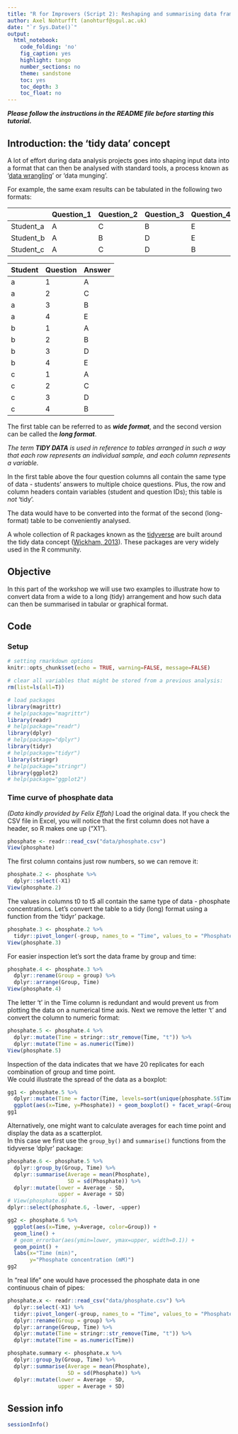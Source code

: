 ```yaml
---
title: "R for Improvers (Script 2): Reshaping and summarising data frames"
author: Axel Nohturfft (anohturf@sgul.ac.uk)
date: "`r Sys.Date()`"
output:
  html_notebook:
    code_folding: 'no'
    fig_caption: yes
    highlight: tango
    number_sections: no
    theme: sandstone
    toc: yes
    toc_depth: 3
    toc_float: no
---
```


**_Please follow the instructions in the README file before starting this tutorial._**


## Introduction: the 'tidy data' concept  
A lot of effort during data analysis projects goes into shaping input data into a format that can then be analysed with standard tools, a process known as '[data wrangling](https://en.wikipedia.org/wiki/Data_wrangling)' or 'data munging'.  

For example, the same exam results can be tabulated in the following two formats:  

|           | Question_1 | Question_2 | Question_3 | Question_4 |
|-----------|------------|------------|------------|------------|
| Student_a | A          | C          | B          | E          |
| Student_b | A          | B          | D          | E          |
| Student_c | A          | C          | D          | B          |


| Student | Question | Answer |
|---------|----------|--------|
| a       | 1        | A      |
| a       | 2        | C      |
| a       | 3        | B      |
| a       | 4        | E      |
| b       | 1        | A      |
| b       | 2        | B      |
| b       | 3        | D      |
| b       | 4        | E      |
| c       | 1        | A      |
| c       | 2        | C      |
| c       | 3        | D      |
| c       | 4        | B      |

The first table can be referred to as _**wide format**_, and the second version can be called the _**long format**_.  

_The term **TIDY DATA** is used in reference to tables arranged in such a way that each row represents an individual sample, and each column represents a variable._  

In the first table above the four question columns all contain the same type of data - students' answers to multiple choice questions. Plus, the row and column headers contain variables (student and question IDs); this table is *not* 'tidy'.  

The data would have to be converted into the format of the second (long-format) table to be conveniently analysed.  

A whole collection of R packages known as the [tidyverse](https://www.tidyverse.org/) are built around the tidy data concept ([Wickham, 2013](https://www.jstatsoft.org/index.php/jss/article/view/v059i10/v59i10.pdf)). These packages are very widely used in the R community.  

## Objective  
In this part of the workshop we will use two examples to illustrate how to convert data from a wide to a long (tidy) arrangement and how such data can then be summarised in tabular or graphical format.

## Code  
### Setup  
```r
# setting rmarkdown options
knitr::opts_chunk$set(echo = TRUE, warning=FALSE, message=FALSE)
```

```r
# clear all variables that might be stored from a previous analysis:
rm(list=ls(all=T))
```

```r
# load packages
library(magrittr)
# help(package="magrittr")
library(readr)
# help(package="readr")
library(dplyr)
# help(package="dplyr")
library(tidyr)
# help(package="tidyr")
library(stringr)
# help(package="stringr")
library(ggplot2)
# help(package="ggplot2")
```

### Time curve of phosphate data  
*(Data kindly provided by Felix Effah)*
Load the original data. If you check the CSV file in Excel, you will notice that the first column does not have a header, so R makes one up ("X1").

```r
phosphate <- readr::read_csv("data/phosphate.csv")
View(phosphate)
```

The first column contains just row numbers, so we can remove it:
```r
phosphate.2 <- phosphate %>% 
  dplyr::select(-X1)
View(phosphate.2)
```

The values in columns t0 to t5 all contain the same type of data - phosphate concentrations. Let's convert the table to a tidy (long) format using a function from the 'tidyr' package.
```r
phosphate.3 <- phosphate.2 %>% 
  tidyr::pivot_longer(-group, names_to = "Time", values_to = "Phosphate")
View(phosphate.3)
```

For easier inspection let's sort the data frame by group and time:  
```r
phosphate.4 <- phosphate.3 %>% 
  dplyr::rename(Group = group) %>% 
  dplyr::arrange(Group, Time)
View(phosphate.4)
```

The letter 't' in the Time column is redundant and would prevent us from plotting the data on a numerical time axis. Next we remove the letter 't' and convert the column to numeric format:
```r
phosphate.5 <- phosphate.4 %>% 
  dplyr::mutate(Time = stringr::str_remove(Time, "t")) %>% 
  dplyr::mutate(Time = as.numeric(Time))
View(phosphate.5)
```

Inspection of the data indicates that we have 20 replicates for each combination of group and time point.  
We could illustrate the spread of the data as a boxplot:
```r
gg1 <- phosphate.5 %>% 
  dplyr::mutate(Time = factor(Time, levels=sort(unique(phosphate.5$Time)))) %>% 
  ggplot(aes(x=Time, y=Phosphate)) + geom_boxplot() + facet_wrap(~Group)
gg1
```

Alternatively, one might want to calculate averages for each time point and display the data as a scatterplot.  
In this case we first use the `group_by()` and `summarise()` functions from the tidyverse 'dplyr' package:  
```r
phosphate.6 <- phosphate.5 %>% 
  dplyr::group_by(Group, Time) %>% 
  dplyr::summarise(Average = mean(Phosphate),
                   SD = sd(Phosphate)) %>% 
  dplyr::mutate(lower = Average - SD,
                upper = Average + SD)
# View(phosphate.6)
dplyr::select(phosphate.6, -lower, -upper)
```

```r
gg2 <- phosphate.6 %>% 
  ggplot(aes(x=Time, y=Average, color=Group)) +
  geom_line() +
  # geom_errorbar(aes(ymin=lower, ymax=upper, width=0.1)) +
  geom_point() +
  labs(x="Time (min)",
       y="Phosphate concentration (mM)")
gg2
```

In "real life" one would have processed the phosphate data in one continuous chain of pipes:
```r
phosphate.x <- readr::read_csv("data/phosphate.csv") %>% 
  dplyr::select(-X1) %>% 
  tidyr::pivot_longer(-group, names_to = "Time", values_to = "Phosphate") %>% 
  dplyr::rename(Group = group) %>% 
  dplyr::arrange(Group, Time) %>% 
  dplyr::mutate(Time = stringr::str_remove(Time, "t")) %>% 
  dplyr::mutate(Time = as.numeric(Time))

phosphate.summary <- phosphate.x %>% 
  dplyr::group_by(Group, Time) %>% 
  dplyr::summarise(Average = mean(Phosphate),
                   SD = sd(Phosphate)) %>% 
  dplyr::mutate(lower = Average - SD,
                upper = Average + SD)
```

## Session info  
```r
sessionInfo()
```


